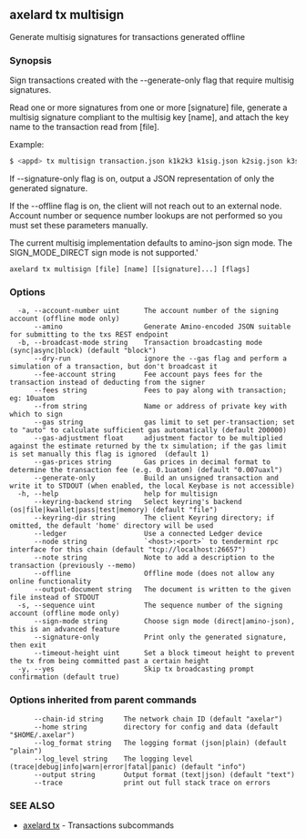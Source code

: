 ## axelard tx multisign

Generate multisig signatures for transactions generated offline

### Synopsis

Sign transactions created with the --generate-only flag that require multisig signatures.

Read one or more signatures from one or more \[signature\] file, generate a multisig signature compliant to the
multisig key \[name\], and attach the key name to the transaction read from \[file\].

Example:

```bash
$ <appd> tx multisign transaction.json k1k2k3 k1sig.json k2sig.json k3sig.json
```

If --signature-only flag is on, output a JSON representation
of only the generated signature.

If the --offline flag is on, the client will not reach out to an external node.
Account number or sequence number lookups are not performed so you must
set these parameters manually.

The current multisig implementation defaults to amino-json sign mode.
The SIGN_MODE_DIRECT sign mode is not supported.'

```
axelard tx multisign [file] [name] [[signature]...] [flags]
```

### Options

```
  -a, --account-number uint      The account number of the signing account (offline mode only)
      --amino                    Generate Amino-encoded JSON suitable for submitting to the txs REST endpoint
  -b, --broadcast-mode string    Transaction broadcasting mode (sync|async|block) (default "block")
      --dry-run                  ignore the --gas flag and perform a simulation of a transaction, but don't broadcast it
      --fee-account string       Fee account pays fees for the transaction instead of deducting from the signer
      --fees string              Fees to pay along with transaction; eg: 10uatom
      --from string              Name or address of private key with which to sign
      --gas string               gas limit to set per-transaction; set to "auto" to calculate sufficient gas automatically (default 200000)
      --gas-adjustment float     adjustment factor to be multiplied against the estimate returned by the tx simulation; if the gas limit is set manually this flag is ignored  (default 1)
      --gas-prices string        Gas prices in decimal format to determine the transaction fee (e.g. 0.1uatom) (default "0.007uaxl")
      --generate-only            Build an unsigned transaction and write it to STDOUT (when enabled, the local Keybase is not accessible)
  -h, --help                     help for multisign
      --keyring-backend string   Select keyring's backend (os|file|kwallet|pass|test|memory) (default "file")
      --keyring-dir string       The client Keyring directory; if omitted, the default 'home' directory will be used
      --ledger                   Use a connected Ledger device
      --node string              `<host>:<port>` to tendermint rpc interface for this chain (default "tcp://localhost:26657")
      --note string              Note to add a description to the transaction (previously --memo)
      --offline                  Offline mode (does not allow any online functionality
      --output-document string   The document is written to the given file instead of STDOUT
  -s, --sequence uint            The sequence number of the signing account (offline mode only)
      --sign-mode string         Choose sign mode (direct|amino-json), this is an advanced feature
      --signature-only           Print only the generated signature, then exit
      --timeout-height uint      Set a block timeout height to prevent the tx from being committed past a certain height
  -y, --yes                      Skip tx broadcasting prompt confirmation (default true)
```

### Options inherited from parent commands

```
      --chain-id string     The network chain ID (default "axelar")
      --home string         directory for config and data (default "$HOME/.axelar")
      --log_format string   The logging format (json|plain) (default "plain")
      --log_level string    The logging level (trace|debug|info|warn|error|fatal|panic) (default "info")
      --output string       Output format (text|json) (default "text")
      --trace               print out full stack trace on errors
```

### SEE ALSO

- [axelard tx](/cli-docs/v0_31_3/axelard_tx) - Transactions subcommands
